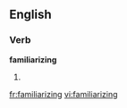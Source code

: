 
==English==

===Verb===
'''familiarizing'''

# {{present participle of|[[familiarize]]}}

[[fr:familiarizing]]
[[vi:familiarizing]]